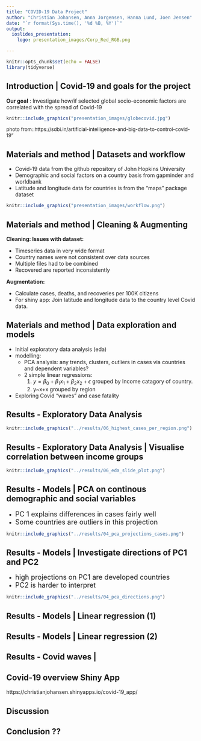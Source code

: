 ```yaml
---
title: "COVID-19 Data Project"
author: "Christian Johansen, Anna Jorgensen, Hanna Lund, Joen Jensen"
date: "`r format(Sys.time(), '%d %B, %Y')`"
output:
  ioslides_presentation:
    logo: presentation_images/Corp_Red_RGB.png

---
```


```r
knitr::opts_chunk$set(echo = FALSE)
library(tidyverse)
```

## Introduction | Covid-19 and goals for the project

**Our goal** : Investigate how/if selected global socio-economic factors are correlated with the spread of Covid-19


```r
knitr::include_graphics("presentation_images/globecovid.jpg")
```
<font size="2"> photo from::https://sdbi.in/artificial-intelligence-and-big-data-to-control-covid-19"</font>

## Materials and method | Datasets and workflow
- Covid-19 data from the github repository of John Hopkins University 
- Demographic and social factors on a country basis from gapminder and worldbank
- Latitude and longitude data for countries is from the "maps" package dataset

```r
knitr::include_graphics("presentation_images/workflow.png")
```
 
## Materials and method | Cleaning & Augmenting

**Cleaning: Issues with dataset:**

- Timeseries data in very wide format
- Country names were not consistent over data sources
- Multiple files had to be combined
- Recovered are reported inconsistently

**Augmentation:**

- Calculate cases, deaths, and recoveries per 100K citizens
- For shiny app: Join latitude and longitude data to the country level Covid data.


## Materials and method | Data exploration and models

- Initial exploratory data analysis (eda)
- modelling:
  * PCA analysis: any trends, clusters, outliers in cases via countries and dependent variables?
  * 2 simple linear regressions: 
    (1) $y=\beta_0 + \beta_1 x_1+ \beta_2 x_2 + \epsilon$ grouped by Income catagory of country. 
    (2) y~x+x grouped by region
- Exploring Covid "waves" and case fatality

## Results - Exploratory Data Analysis

```r
knitr::include_graphics("../results/06_highest_cases_per_region.png")
```

## Results - Exploratory Data Analysis | Visualise correlation between income groups

```r
knitr::include_graphics("../results/06_eda_slide_plot.png")
```


## Results - Models | PCA on continous demographic and social variables 
- <font size="4"> PC 1 explains differences in cases fairly well</font>
- <font size="4"> Some countries are outliers in this projection</font>

```r
knitr::include_graphics("../results/04_pca_projections_cases.png")
```

## Results - Models | Investigate directions of PC1 and PC2
- <font size="4"> high projections on PC1 are developed countries</font>
- <font size="4"> PC2 is harder to interpret</font>
```r
knitr::include_graphics("../results/04_pca_directions.png")
```

## Results - Models | Linear regression (1)

## Results - Models | Linear regression (2)

## Results - Covid waves | 

## Covid-19 overview Shiny App

https://christianjohansen.shinyapps.io/covid-19_app/

## Discussion

## Conclusion ??
